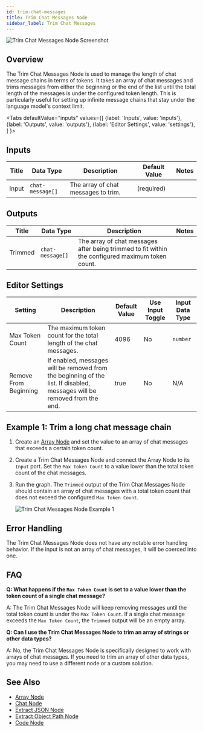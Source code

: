```yaml
---
id: trim-chat-messages
title: Trim Chat Messages Node
sidebar_label: Trim Chat Messages
---
```



![Trim Chat Messages Node Screenshot](./assets/trim-chat-messages-node.png)

## Overview

The Trim Chat Messages Node is used to manage the length of chat message chains in terms of tokens. It takes an array of chat messages and trims messages from either the beginning or the end of the list until the total length of the messages is under the configured token length. This is particularly useful for setting up infinite message chains that stay under the language model's context limit.

<Tabs
  defaultValue="inputs"
  values={[
    {label: 'Inputs', value: 'inputs'},
    {label: 'Outputs', value: 'outputs'},
    {label: 'Editor Settings', value: 'settings'},
  ]
}>

<TabItem value="inputs">

## Inputs

| Title | Data Type        | Description                         | Default Value | Notes |
| ----- | ---------------- | ----------------------------------- | ------------- | ----- |
| Input | `chat-message[]` | The array of chat messages to trim. | (required)    |       |

</TabItem>

<TabItem value="outputs">

## Outputs

| Title   | Data Type        | Description                                                                                      | Notes |
| ------- | ---------------- | ------------------------------------------------------------------------------------------------ | ----- |
| Trimmed | `chat-message[]` | The array of chat messages after being trimmed to fit within the configured maximum token count. |       |

</TabItem>

<TabItem value="settings">

## Editor Settings

| Setting               | Description                                                                                                              | Default Value | Use Input Toggle | Input Data Type |
| --------------------- | ------------------------------------------------------------------------------------------------------------------------ | ------------- | ---------------- | --------------- |
| Max Token Count       | The maximum token count for the total length of the chat messages.                                                       | 4096          | No               | `number`        |
| Remove From Beginning | If enabled, messages will be removed from the beginning of the list. If disabled, messages will be removed from the end. | true          | No               | N/A             |

</TabItem>

</Tabs>

## Example 1: Trim a long chat message chain

1. Create an [Array Node](./array.mdx) and set the value to an array of chat messages that exceeds a certain token count.
2. Create a Trim Chat Messages Node and connect the Array Node to its `Input` port. Set the `Max Token Count` to a value lower than the total token count of the chat messages.
3. Run the graph. The `Trimmed` output of the Trim Chat Messages Node should contain an array of chat messages with a total token count that does not exceed the configured `Max Token Count`.

   ![Trim Chat Messages Node Example 1](./assets/trim-chat-node-example-01.png)

## Error Handling

The Trim Chat Messages Node does not have any notable error handling behavior. If the input is not an array of chat messages, it will be coerced into one.

## FAQ

**Q: What happens if the `Max Token Count` is set to a value lower than the token count of a single chat message?**

A: The Trim Chat Messages Node will keep removing messages until the total token count is under the `Max Token Count`. If a single chat message exceeds the `Max Token Count`, the `Trimmed` output will be an empty array.

**Q: Can I use the Trim Chat Messages Node to trim an array of strings or other data types?**

A: No, the Trim Chat Messages Node is specifically designed to work with arrays of chat messages. If you need to trim an array of other data types, you may need to use a different node or a custom solution.

## See Also

- [Array Node](./array.mdx)
- [Chat Node](./chat.mdx)
- [Extract JSON Node](./extract-json.mdx)
- [Extract Object Path Node](./extract-object-path.mdx)
- [Code Node](./code.mdx)
